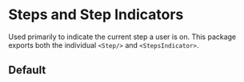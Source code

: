 # Steps and Step Indicators

Used primarily to indicate the current step a user is on. This package exports both the individual `<Step/>` and `<StepsIndicator>`.

## Default
